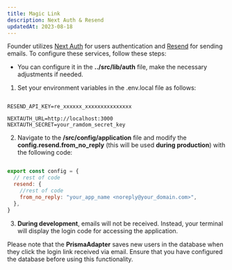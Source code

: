```yaml
---
title: Magic Link
description: Next Auth & Resend
updatedAt: 2023-08-18
---
```


Founder utilizes [Next Auth](https://next-auth.js.org/) for users authentication and [Resend](https://resend.com) for sending emails. To configure these services, follow these steps:

* You can configure it in the **../src/lib/auth** file, make the necessary adjustments if needed.

1. Set your environment variables in the .env.local file as follows:

``` shell

RESEND_API_KEY=re_xxxxxx_xxxxxxxxxxxxxxx

NEXTAUTH_URL=http://localhost:3000
NEXTAUTH_SECRET=your_ramdom_secret_key

```

2. Navigate to the **/src/config/application** file and modify the **config.resend.from_no_reply** (this will be used **during production**) with the following code:

``` js

export const config = {
  // rest of code
  resend: {
    //rest of code
    from_no_reply: "your_app_name <noreply@your_domain.com>",
  },
}

```

3. **During development**, emails will not be received. Instead, your terminal will display the login code for accessing the application.

Please note that the **PrismaAdapter** saves new users in the database when they click the login link received via email. Ensure that you have configured the database before using this functionality.
